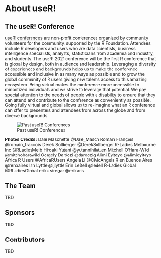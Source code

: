 # About useR!

## The useR! Conference

[useR! conferences](https://user2021.r-project.org/about/user/) are non-profit conferences organized by community volunteers for the community, supported by the R Foundation. Attendees include R developers and users who are data scientists, business intelligence specialists, analysts, statisticians from academia and industry, and students. The useR! 2021 conference will be the first R conference that is global by design, both in audience and leadership. Leveraging a diversity of experiences and backgrounds helps us to make the conference accessible and inclusive in as many ways as possible and to grow the global community of R users giving new talents access to this amazing ecosystem. Being virtual makes the conference more accessible to minoritized individuals and we strive to leverage that potential. We pay special attention to the needs of people with a disability to ensure that they can attend and contribute to the conference as conveniently as possible. Going fully virtual and global allows us to re-imagine what an R conference can offer to presenters and attendees from across the globe and from diverse backgrounds.

![Past useR! Conferences](./assets/past-user-conf.png)

**Photos Credits:** Dale Maschette @Dale_Masch Romain François @romain_francois Derek Sollberger @DerekSollberger R-Ladies Melbourne Inc @RLadiesMelb Hiroaki Yutani @yutannihilat_en Mitchell O’Hara-Wild @mitchoharawild Gergely Daróczi @daroczig Alimi Eyitayo @alimieyitayo Africa R Users @AfricaRUsers Angela Li @CivicAngela R en Buenos Aires @renbaires Ian Lyttle @ijlyttle Erin LeDell @ledell R-Ladies Global @RLadiesGlobal erika siregar @erikaris

## The Team

TBD

## Sponsors

TBD

## Contributors

TBD
